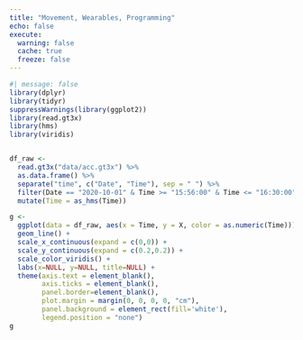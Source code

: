 ```yaml
---
title: "Movement, Wearables, Programming"
echo: false
execute:
  warning: false
  cache: true
  freeze: false
---
```


```r
#| message: false
library(dplyr)
library(tidyr)
suppressWarnings(library(ggplot2))
library(read.gt3x)
library(hms)
library(viridis)


df_raw <- 
  read.gt3x("data/acc.gt3x") %>%
  as.data.frame() %>%
  separate("time", c("Date", "Time"), sep = " ") %>%
  filter(Date == "2020-10-01" & Time >= "15:56:00" & Time <= "16:30:00") %>%
  mutate(Time = as_hms(Time)) 

g <-
  ggplot(data = df_raw, aes(x = Time, y = X, color = as.numeric(Time))) +
  geom_line() +
  scale_x_continuous(expand = c(0,0)) +
  scale_y_continuous(expand = c(0.2,0.2)) +
  scale_color_viridis() +
  labs(x=NULL, y=NULL, title=NULL) +
  theme(axis.text = element_blank(),
        axis.ticks = element_blank(),
        panel.border=element_blank(), 
        plot.margin = margin(0, 0, 0, 0, "cm"),
        panel.background = element_rect(fill='white'),
        legend.position = "none") 
g
```
